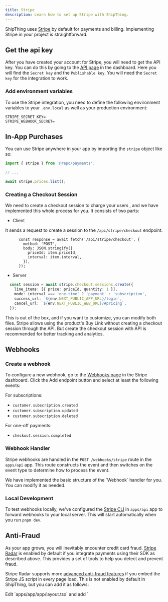 ```yaml
---
title: Stripe
description: Learn how to set up Stripe with ShipThing.
---
```


ShipThing uses [Stripe](https://stripe.com/) by default for payments and billing. Implementing Stripe in your project is straightforward.

## Get the api key

After you have created your account for Stripe, you will need to get the API key. You can do this by going to the [API page](https://dashboard.stripe.com/apikeys) in the dashboard. Here you will find the `Secret key` and the `Publishable key`. You will need the `Secret key` for the integration to work.

### Add environment variables

To use the Stripe integration, you need to define the following environment variables to your `.env.local` as well as your production environment:

```env .env.local
STRIPE_SECRET_KEY=
STRIPE_WEBHOOK_SECRET=
```

## In-App Purchases

You can use Stripe anywhere in your app by importing the `stripe` object like so:

```ts page.tsx {1,5}
import { stripe } from '@repo/payments';

// ...

await stripe.prices.list();
```

### Creating a Checkout Session

We need to create a checkout session to charge your users , and we have implemented this whole process for you. It consists of two parts:

- Client

It sends a request to create a session to the `/api/stripe/checkout` endpoint.

```tsx apps/web/[locale]/components/payment/price-form.tsx
      const response = await fetch('/api/stripe/checkout', {
        method: 'POST',
        body: JSON.stringify({
          priceId: item.priceId,
          interval: item.interval,
        }),
      });
```

- Server

```ts apps/web/api/stripe/checkout/route.ts
  const session = await stripe.checkout.sessions.create({
    line_items: [{ price: priceId, quantity: 1 }],
    mode: interval === 'one-time' ? 'payment' : 'subscription',
    success_url: `${env.NEXT_PUBLIC_APP_URL}/login`,
    cancel_url: `${env.NEXT_PUBLIC_WEB_URL}/#pricing`,
  });
```

<Tip>
This is out of the box, and if you want to customize, you can modify both files.
</Tip>

<Tip>
Stripe allows using the product's Buy Link without creating a checkout session through the API. But create the checkout session with API is recommended for better tracking and analytics.
</Tip>

## Webhooks

### Create a webhook

To configure a new webhook, go to the [Webhooks page](https://dashboard.stripe.com/webhooks) in the Stripe dashboard. Click the Add endpoint button and select at least the following events:

For subscriptions:
- `customer.subscription.created`
- `customer.subscription.updated`
- `customer.subscription.deleted`

For one-off payments:
- `checkout.session.completed`


### Webhook Handler

Stripe webhooks are handled in the `POST /webhooks/stripe` route in the `apps/api` app. This route constructs the event and then switches on the event type to determine how to process the event.

<Note>
We have implemented the basic structure of the `Webhook` handler for you. You can modify it as needed.
</Note>

### Local Development

To test webhooks locally, we've configured the [Stripe CLI](https://stripe.com/docs/stripe-cli) in `apps/api` app to forward webhooks to your local server. This will start automatically when you run `pnpm dev`.

## Anti-Fraud

As your app grows, you will inevitably encounter credit card fraud. [Stripe Radar](https://stripe.com/radar) is enabled by default if you integrate payments using their SDK as described above. This provides a set of tools to help you detect and prevent fraud.

Stripe Radar supports more [advanced anti-fraud features](https://docs.stripe.com/disputes/prevention/advanced-fraud-detection) if you embed the Stripe JS script in every page load. This is not enabled by default in ShipThing, but you can add it as follows:

<Steps>
  <Step title="Edit the layout">
    Edit `apps/app/app/layout.tsx` and add `<Script src="https://js.stripe.com/v3/" />` after the opening `<html>` tag and before the opening `<body>` tag. You will also need to add `import Script from 'next/script'`

    ```tsx {5, 13}
    import '@repo/design-system/styles/globals.css';
    import { DesignSystemProvider } from '@repo/design-system';
    import { fonts } from '@repo/design-system/lib/fonts';
    import type { ReactNode } from 'react';
    import Script from 'next/script';

    type RootLayoutProperties = {
      readonly children: ReactNode;
    };

    const RootLayout = ({ children }: RootLayoutProperties) => (
      <html lang="en" className={fonts} suppressHydrationWarning>
        <Script src="https://js.stripe.com/v3/" />
        <body>
          <DesignSystemProvider>{children}</DesignSystemProvider>
        </body>
      </html>
    );

    export default RootLayout;
    ```
  </Step>
  <Step title="Add script to the website">
    Add the same script to the website in `apps/web/app/layout.tsx`.
  </Step>
  <Step title="Prevent common fraud patterns with Arcjet">
    Prevent common fraud patterns by using [Arcjet](/packages/security/application) [IP address analysis](https://docs.arcjet.com/reference/nextjs#ip-analysis) to [block requests from VPNs and proxies](https://docs.arcjet.com/blueprints/vpn-proxy-detection). These are commonly used by fraudsters to hide their location, but have legitimate uses as well so are not blocked by default. You could simply block these users, or you could adjust the checkout process to require approval before processing their payment. 
  </Step>
</Steps>

For example, in `apps/app/app/(authenticated)/layout.tsx` you could add this after the call to `aj.protect()`:

```ts
import { redirect } from 'next/navigation';
// ...

if (
  decision.ip.isHosting() ||
  decision.ip.isVpn() ||
  decision.ip.isProxy() ||
  decision.ip.isRelay()
) {
  // The IP is from a hosting provider, VPN, or proxy. We can check the name
  // of the service and customize the response
  if (decision.ip.hasService()) {
    if (decision.ip.service !== 'Apple Private Relay') {
      // We trust Apple Private Relay because it requires an active iCloud
      // subscription, so deny all other VPNs
      redirect('/vpn-blocked');
    }
  } else {
    // The service name is not available, but we still think it's a VPN
    redirect('/vpn-blocked');
  }
}
```

In this case we are providing a friendly redirect to a page that explains why the user is being blocked (which you would need to create). You could also return a more generic error message. [See the Arcjet documentation](https://docs.arcjet.com/blueprints/payment-form#additional-checks) for more advanced examples.